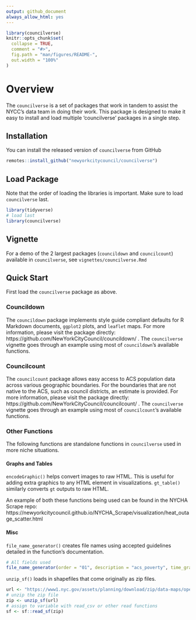 ```yaml
---
output: github_document
always_allow_html: yes
---
```


<!-- README.md is generated from README.Rmd. Please edit that file -->

```r
library(councilverse)
knitr::opts_chunk$set(
  collapse = TRUE,
  comment = "#>",
  fig.path = "man/figures/README-",
  out.width = "100%"
)
```

# Overview

The `councilverse` is a set of packages that work in tandem to assist the NYCC's data team in doing their work. This package is designed to make it easy to install and load multiple 'councilverse' packages in a single step.

## Installation

You can install the released version of `councilverse` from GitHub

``` r
remotes::install_github("newyorkcitycouncil/councilverse")
```

## Load Package

Note that the order of loading the libraries is important. Make sure to load `councilverse` last.

```r
library(tidyverse)
# load last
library(councilverse)
```

## Vignette

For a demo of the 2 largest packages (`councildown` and `councilcount`) available in `councilverse`, see `vignettes/councilverse.Rmd`

## Quick Start

First load the `councilverse` package as above.

### Councildown
The `councildown` package implements style guide compliant defaults for R Markdown documents, `ggplot2` plots, and `leaflet` maps. For more information, please visit the package directly: https://github.com/NewYorkCityCouncil/councildown/ . The `councilverse` vignette goes through an example using most of `councildown`'s available functions.

### Councilcount
The `councilcount` package allows easy access to ACS population data across various geographic boundaries. For the boundaries that are not native to the ACS, such as council districts, an estimate is provided. For more information, please visit the package directly: https://github.com/NewYorkCityCouncil/councilcount/ . The `councilverse` vignette goes through an example using most of `councilcount`'s available functions.

### Other Functions
The following functions are standalone functions in `councilverse` used in more niche situations.

#### Graphs and Tables
`encodeGraphic()` helps convert images to raw HTML. This is useful for adding extra graphics to any HTML element in visualizations. `gt_table()` similarly converts `gt` outputs to raw HTML. 

An example of both these functions being used can be found in the NYCHA Scrape repo: https://newyorkcitycouncil.github.io/NYCHA_Scrape/visualization/heat_outage_scatter.html

#### Misc
`file_name_generator()` creates file names using accepted guidelines detailed in the function's documentation. 
```r
# All fields used
file_name_generator(order = "01", description = "acs_poverty", time_granularity = "daily", disaggregation_categories = c("cd", "race"), date_year = 2018, file_extension = ".R",... = "example")
```

`unzip_sf()` loads in shapefiles that come originally as zip files.
```r
url <- "https://www1.nyc.gov/assets/planning/download/zip/data-maps/open-data/nyct2020_22a.zip"
# unzip the zip file
zip <- unzip_sf(url)
# assign to variable with read_csv or other read functions
sf <- sf::read_sf(zip)
```

 
 





